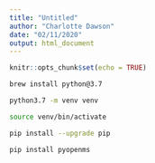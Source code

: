 ```yaml
---
title: "Untitled"
author: "Charlotte Dawson"
date: "02/11/2020"
output: html_document
---
```


```r
knitr::opts_chunk$set(echo = TRUE)
```

```bash
brew install python@3.7

python3.7 -m venv venv

source venv/bin/activate

pip install --upgrade pip

pip install pyopenms
```
